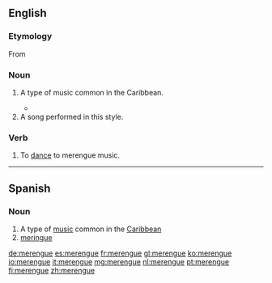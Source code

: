 ==English==
{{wikipedia}}
===Etymology===

From {{etyl|es|en}} {{term|lang=es|merengue}}

===Noun===
{{en-noun|s|-}}

# {{context|music|uncountable|lang=en}} A type of music common in the Caribbean.
#* {{quote-news|2007|January 7|Alex Mindlin|For a Shuttered Marina, Some Regret, Some Relief|New York Times|url=http://www.nytimes.com/2007/01/07/nyregion/thecity/07mari.html
|passage=The marina was a mainstay of the neighborhood, and Mr. O’Rourke was known for staging salsa and '''merengue''' concerts. }}
# A song performed in this style.

===Verb===
{{en-verb|merengues|merenguing|merengued}}

# {{context|intransitive|lang=en}} To [[dance]] to merengue music.

----

==Spanish==

===Noun===
{{es-noun|m|-}}

# A type of [[music]] common in the [[Caribbean]]
# [[meringue]]

[[de:merengue]]
[[es:merengue]]
[[fr:merengue]]
[[gl:merengue]]
[[ko:merengue]]
[[io:merengue]]
[[it:merengue]]
[[mg:merengue]]
[[nl:merengue]]
[[pt:merengue]]
[[fi:merengue]]
[[zh:merengue]]